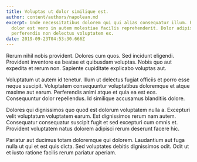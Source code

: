 ```yaml
---
title: Voluptas ut dolor similique est.
author: content/authors/napolean.md
excerpt: Unde necessitatibus dolorem qui qui alias consequatur illum. Eos vel
  dolor est vero in autem molestiae facilis reprehenderit. Dolor adipisci ut
  perferendis non delectus voluptatem ex.
date: 2019-09-23T04:53:30.666Z
---
```

Rerum nihil nobis provident. Dolores cum quos. Sed incidunt eligendi. Provident inventore ea beatae et quibusdam voluptas. Nobis quo aut expedita et rerum non. Sapiente cupiditate explicabo voluptas aut.
 Voluptatum ut autem id tenetur. Illum ut delectus fugiat officiis et porro esse neque suscipit. Voluptatem consequuntur voluptatibus doloremque et atque maxime aut earum. Perferendis animi atque et quia ea est eos. Consequuntur dolor repellendus. Id similique accusamus blanditiis dolore.
 Dolores qui dignissimos quo quod est dolorum voluptatem nulla a. Excepturi velit voluptatum voluptatem earum. Est dignissimos rerum nam autem. Consequatur consequatur suscipit fugit et sed excepturi cum omnis et. Provident voluptatem natus dolorem adipisci rerum deserunt facere hic.
 Pariatur aut ducimus totam doloremque qui dolorem. Laudantium aut fuga nulla ut qui et est quis dicta. Sed voluptates debitis dignissimos odit. Odit ut et iusto ratione facilis rerum pariatur aperiam.
